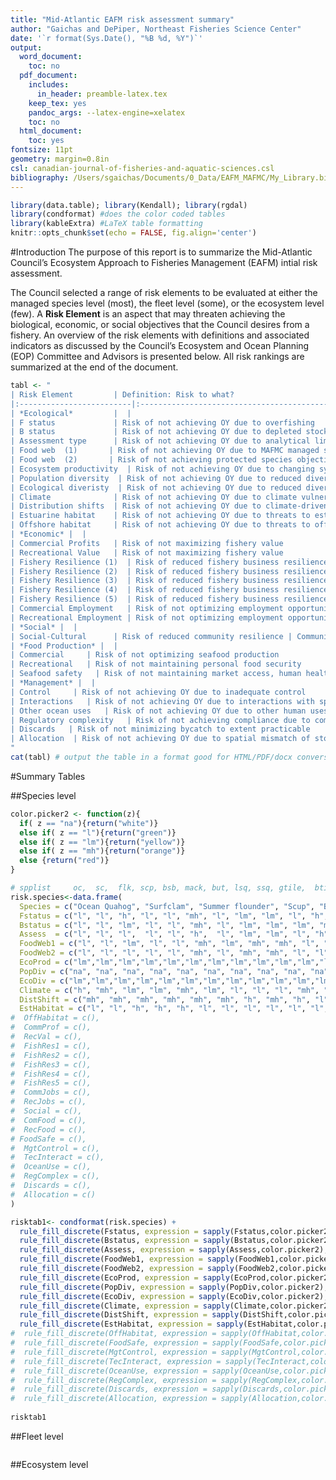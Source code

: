 ```yaml
---
title: "Mid-Atlantic EAFM risk assessment summary"
author: "Gaichas and DePiper, Northeast Fisheries Science Center"
date: '`r format(Sys.Date(), "%B %d, %Y")`'
output:
  word_document:
    toc: no
  pdf_document:
    includes:
      in_header: preamble-latex.tex
    keep_tex: yes
    pandoc_args: --latex-engine=xelatex
    toc: no
  html_document:
    toc: yes
fontsize: 11pt
geometry: margin=0.8in
csl: canadian-journal-of-fisheries-and-aquatic-sciences.csl
bibliography: /Users/sgaichas/Documents/0_Data/EAFM_MAFMC/My_Library.bib
---
```


```r
library(data.table); library(Kendall); library(rgdal)
library(condformat) #does the color coded tables
library(kableExtra) #LaTeX table formatting
knitr::opts_chunk$set(echo = FALSE, fig.align='center')
```

#Introduction
The purpose of this report is to summarize the Mid-Atlantic Council's Ecosystem Approach to Fisheries Management (EAFM) intial risk assessment. 

The Council selected a range of risk elements to be evaluated at either the managed species level (most), the fleet level (some), or the ecosystem level (few). A **Risk Element** is an aspect that may threaten achieving the biological, economic, or social objectives that the Council desires from a fishery. An overview of the risk elements with definitions and associated indicators as discussed by the Council's Ecosystem and Ocean Planning (EOP) Committee and Advisors is presented below. All risk rankings are summarized at the end of the document.

<!--[TABLE with general objectives and current status and or trend]--> 
```r
tabl <- "
| Risk Element         | Definition: Risk to what?                        |  Indicators used                                 |
|:-------------------------|:-------------------------------------------------|:-------------------------------------------------|
| *Ecological*         |  |
| F status             | Risk of not achieving OY due to overfishing      | Current F relative to reference F from assessment |
| B status             | Risk of not achieving OY due to depleted stock   | Current B relative to reference B from assessment |
| Assessment type      | Risk of not achieving OY due to analytical limitations   | Current assessment method/data quality |
| Food web  (1)       | Risk of not achieving OY due to MAFMC managed species interactions   | Food web model outputs, management measures |
| Food web  (2)       | Risk of not achieving protected species objectives due to species interactions   | Food web model outputs, management measures |
| Ecosystem productivity  | Risk of not achieving OY due to changing system productivity   | Four indicators, see text |
| Population diversity  | Risk of not achieving OY due to reduced diversity   | Size composition, sex ratio, genetic diversity |
| Ecological diveristy  | Risk of not achieving OY due to reduced diversity   | Fishery independent species diversity |
| Climate              | Risk of not achieving OY due to climate vulnerability   | Northeast Climate Vulnerability Assessment |
| Distribution shifts  | Risk of not achieving OY due to climate-driven distribution shifts   | Northeast Climate Vulnerability Assessment + 2 indicators (see text) |
| Estuarine habitat    | Risk of not achieving OY due to threats to estuarine/nursery habitat | Enumerated threats + estuarine dependence |
| Offshore habitat     | Risk of not achieving OY due to threats to offshore habitat   | Enumerated threats + thermal habitat trends + Friedland's index |
| *Economic* |  |
| Commercial Profits   | Risk of not maximizing fishery value             | Revenue by fleet |
| Recreational Value   | Risk of not maximizing fishery value             | Revenue by fleet, Numbers of anglers and trips in aggregate |    
| Fishery Resilience (1)  | Risk of reduced fishery business resilience   | Species diversity of revenue |         
| Fishery Resilience (2)  | Risk of reduced fishery business resilience due to access to capital |  No current indicator avilable |         
| Fishery Resilience (3)  | Risk of reduced fishery business resilience due to insurance availabilty  |  No current indicator available |         
| Fishery Resilience (4)  | Risk of reduced fishery business resilience due to shoreside support infrastructure   | Number of shoreside support businesses |         
| Fishery Resilience (5)  | Risk of reduced fishery business resilience due to access to emerging markets/opportunities  | Needs clarification  |
| Commercial Employment   | Risk of not optimizing employment opportunities | Fisheries of US employment in aggregate |
| Recreational Employment | Risk of not optimizing employment opportunities | Fisheries of US employment in aggregate |
| *Social* |  |
| Social-Cultural      | Risk of reduced community resilience | Community vulnerability, fishery engagement and reliance |
| *Food Production* |  |
| Commercial     | Risk of not optimizing seafood production             | Seafood landings in aggregate |
| Recreational   | Risk of not maintaining personal food security      | Recreational landings in aggregate |
| Seafood safety   | Risk of not maintaining market access, human health    | Number of public advisories by species |
| *Management* |  |
| Control     | Risk of not achieving OY due to inadequate control             | Catch compared to allocation |
| Interactions   | Risk of not achieving OY due to interactions with species managed by other entities    | Number and type of interactions with protected or non-MAFMC managed species, co-management |
| Other ocean uses   | Risk of not achieving OY due to other human uses      | Fishery overlap with energy/mining areas |
| Regulatory complexity   | Risk of not achieving compliance due to complexity    | Number of regulations by species |
| Discards   | Risk of not minimizing bycatch to extent practicable      | Standardized Bycatch Reporting  |
| Allocation  | Risk of not achieving OY due to spatial mismatch of stocks and management  | Distribution shifts + number of interests |
"
cat(tabl) # output the table in a format good for HTML/PDF/docx conversion
```

#Summary Tables

##Species level
```r


color.picker2 <- function(z){
  if( z == "na"){return("white")}
  else if( z == "l"){return("green")}
  else if( z == "lm"){return("yellow")}
  else if( z == "mh"){return("orange")}
  else {return("red")}
}

# spplist     oc,  sc,  flk, scp, bsb, mack, but, lsq, ssq, gtile,  btile,  blu, dog, monk
risk.species<-data.frame(
  Species = c("Ocean Quahog", "Surfclam", "Summer flounder", "Scup", "Black sea bass", "Atl. mackerel", "Butterfish", "Longfin squid", "Shortfin squid", "Golden tilefish", "Blueline tilefish", "Bluefish", "Spiny dogfish", "Monkfish"),
  Fstatus = c("l", "l", "h", "l", "l", "mh", "l", "lm", "lm", "l", "h", "l", "l", "lm"),
  Bstatus = c("l", "l", "lm", "l", "l", "mh", "l", "lm", "lm", "lm", "mh", "lm", "lm", "lm"),
  Assess  = c("l", "l", "l",  "l", "l", "h",  "l", "lm", "lm", "l", "h", "l", "lm", "h"),
  FoodWeb1 = c("l", "l", "lm", "l", "l", "mh", "lm", "mh", "mh", "l", "l", "l", "l", "l"),
  FoodWeb2 = c("l", "l", "l", "l", "l", "mh", "l", "mh", "mh", "l", "l", "l", "l", "l"),
  EcoProd = c("lm","lm","lm","lm","lm","lm","lm","lm","lm","lm","lm","lm","lm","lm"),
  PopDiv = c("na", "na", "na", "na", "na", "na", "na", "na", "na", "na", "na", "na", "na", "na"),
  EcoDiv = c("lm","lm","lm","lm","lm","lm","lm","lm","lm","lm","lm","lm","lm","lm"),
  Climate = c("h", "mh", "lm", "lm", "mh", "lm", "l", "l", "l", "mh", "mh","l", "l", "l"),
  DistShift = c("mh", "mh", "mh", "mh", "mh", "mh", "h", "mh", "h", "l", "l", "mh", "h", "mh"),
  EstHabitat = c("l", "l", "h", "h", "h", "l", "l", "l", "l", "l", "l", "h", "l", "l")#,
#  OffHabitat = c(),
#  CommProf = c(),
#  RecVal = c(),
#  FishRes1 = c(),
#  FishRes2 = c(),
#  FishRes3 = c(),
#  FishRes4 = c(),
#  FishRes5 = c(),
#  CommJobs = c(),
#  RecJobs = c(),
#  Social = c(),
#  ComFood = c(),
#  RecFood = c(),
# FoodSafe = c(),
#  MgtControl = c(),
#  TecInteract = c(),
#  OceanUse = c(),
#  RegComplex = c(),
#  Discards = c(),
#  Allocation = c() 
)

risktab1<- condformat(risk.species) +
  rule_fill_discrete(Fstatus, expression = sapply(Fstatus,color.picker2),colours=identity) +
  rule_fill_discrete(Bstatus, expression = sapply(Bstatus,color.picker2),colours=identity) +
  rule_fill_discrete(Assess, expression = sapply(Assess,color.picker2),colours=identity) +
  rule_fill_discrete(FoodWeb1, expression = sapply(FoodWeb1,color.picker2),colours=identity) +
  rule_fill_discrete(FoodWeb2, expression = sapply(FoodWeb2,color.picker2),colours=identity) +
  rule_fill_discrete(EcoProd, expression = sapply(EcoProd,color.picker2),colours=identity) +
  rule_fill_discrete(PopDiv, expression = sapply(PopDiv,color.picker2),colours=identity) +
  rule_fill_discrete(EcoDiv, expression = sapply(EcoDiv,color.picker2),colours=identity) +
  rule_fill_discrete(Climate, expression = sapply(Climate,color.picker2),colours=identity) +
  rule_fill_discrete(DistShift, expression = sapply(DistShift,color.picker2),colours=identity) +
  rule_fill_discrete(EstHabitat, expression = sapply(EstHabitat,color.picker2),colours=identity) #+
#  rule_fill_discrete(OffHabitat, expression = sapply(OffHabitat,color.picker2),colours=identity) +
#  rule_fill_discrete(FoodSafe, expression = sapply(FoodSafe,color.picker2),colours=identity) +
#  rule_fill_discrete(MgtControl, expression = sapply(MgtControl,color.picker2),colours=identity) +
#  rule_fill_discrete(TecInteract, expression = sapply(TecInteract,color.picker2),colours=identity) +
#  rule_fill_discrete(OceanUse, expression = sapply(OceanUse,color.picker2),colours=identity) +
#  rule_fill_discrete(RegComplex, expression = sapply(RegComplex,color.picker2),colours=identity) +
#  rule_fill_discrete(Discards, expression = sapply(Discards,color.picker2),colours=identity) +
#  rule_fill_discrete(Allocation, expression = sapply(Allocation,color.picker2),colours=identity) 
  
risktab1

```



##Fleet level
```r

```


##Ecosystem level
```r

```
